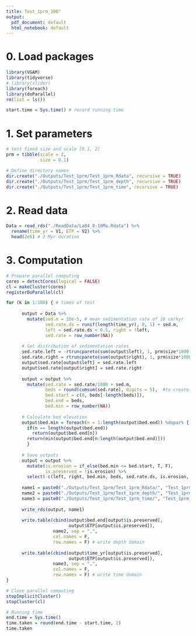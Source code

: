 ---
title: Test_1prm_100"
output:
  pdf_document: default
  html_notebook: default
---

# 0. Load packages
```{r}
library(VGAM)
library(tidyverse)
# library(slider)
library(foreach)
library(doParallel)
rm(list = ls())

start.time = Sys.time() # record running time
```

# 1. Set parameters
```{r}
# test fixed size and scale [0.1, 2]
prm = tibble(scale = 2,
             size = 0.1)

# Define directory names
dir.create("./Outputs/Test_1prm/Test_1prm_Rdata", recursive = TRUE)
dir.create("./Outputs/Test_1prm/Test_1prm_depth", recursive = TRUE)
dir.create("./Outputs/Test_1prm/Test_1prm_time", recursive = TRUE)
```

# 2. Read data
```{r}
Data = read_rds("./ReadData/La04_0-10Ma.Rdata") %>% 
  rename(time_yr = V1, ETP = V2) %>% 
  head(2e6) # 2 Myr duration
```

# 3. Computation
```{r}
# Prepare parallel computing
cores = detectCores(logical = FALSE)
cl = makeCluster(cores)
registerDoParallel(cl)

for (k in 1:100) { # times of test
      
      output = Data %>% 
        mutate(sed.m = 10e-5, # mean sedimentation rate of 10 cm/kyr
               sed.rate.ds = runif(length(time_yr), 0, 1) + sed.m,
               left = sed.rate.ds < 0.5, right = !left,
               sed.rate = row_number(NA))
      
      # Set distribution of sedimentation rates
      sed.rate.left = -rtruncpareto(sum(output$left), 1, prm$size*1000,  prm$scale)+1
      sed.rate.right = rtruncpareto(sum(output$right), 1, prm$size*1000, prm$scale)-1
      output$sed.rate[output$left] = sed.rate.left
      output$sed.rate[output$right] = sed.rate.right
    
      output = output %>%
        mutate(sed.rate = sed.rate/1000 + sed.m,
               beds = round(cumsum(sed.rate), digits = 5),  #to create bed elevations from instantaneous sed rates
               bed.start = c(0, beds[-length(beds)]),
               bed.end = beds,
               bed.min = row_number(NA))
  
      # Calculate bed elevation
      output$bed.min = foreach(n = 1:length(output$bed.end)) %dopar% {
        if(n == length(output$bed.end))
          return(output$bed.end[n])
        return(min(output$bed.end[n:length(output$bed.end)]))
        }
      
      # Save outputs
      output = output %>% 
        mutate(is.erosion = if_else(bed.min <= bed.start, T, F),
               is.preserved = !is.erosion) %>% 
        select(-c(left, right, bed.min, beds, sed.rate.ds, is.erosion, sed.m)) # delete these columns
      
      name1 = paste0("./Outputs/Test_1prm/Test_1prm_Rdata/", "Test_1prm_Rdata_", k, ".rds")
      name2 = paste0("./Outputs/Test_1prm/Test_1prm_depth/", "Test_1prm_depth_", k, ".csv")
      name3 = paste0("./Outputs/Test_1prm/Test_1prm_time/", "Test_1prm_time_", k, ".csv")
      
      write_rds(output, name1)
      
      write.table(cbind(output$bed.end[output$is.preserved],
                        output$ETP[output$is.preserved]), 
                  name2, sep = ",",
                  col.names = F, 
                  row.names = F) # write depth domain
      
      write.table(cbind(output$time_yr[output$is.preserved],
                        output$ETP[output$is.preserved]), 
                  name3, sep = ",", 
                  col.names = F, 
                  row.names = F) # write time domain
}

# Close parallel computing
stopImplicitCluster()
stopCluster(cl)

# Running time
end.time = Sys.time()
time.taken = round(end.time - start.time, 2)
time.taken
```


